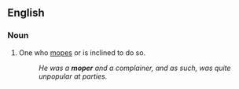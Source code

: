 ==English==

===Noun===
{{en-noun}}

# One who [[mope]]s or is inclined to do so.
#:''He was a '''moper''' and a complainer, and as such, was quite unpopular at parties.''
